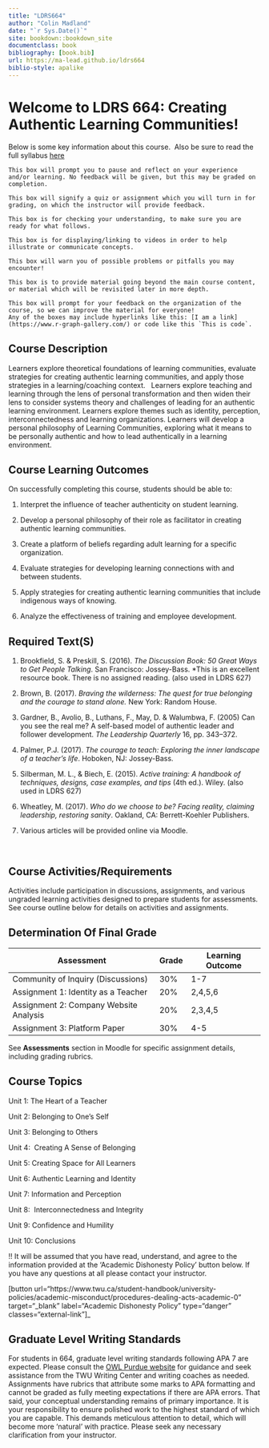 ```yaml
---
title: "LDRS664"
author: "Colin Madland"
date: "`r Sys.Date()`"
site: bookdown::bookdown_site
documentclass: book
bibliography: [book.bib]
url: https://ma-lead.github.io/ldrs664
biblio-style: apalike
---
```



# Welcome to LDRS 664: Creating Authentic Learning Communities!{-}

Below is some key information about this course.   Also be sure to read the full syllabus [here](LDRS-664-Syllabus-Creating-Authentic-Learning-Communities81.pdf)

```block
This box will prompt you to pause and reflect on your experience and/or learning. No feedback will be given, but this may be graded on completion.
```

```block
This box will signify a quiz or assignment which you will turn in for grading, on which the instructor will provide feedback.
```

```block
This box is for checking your understanding, to make sure you are ready for what follows.
```

```block
This box is for displaying/linking to videos in order to help illustrate or communicate concepts.
```

```block
This box will warn you of possible problems or pitfalls you may encounter! 
```

```block
This box is to provide material going beyond the main course content, or material which will be revisited later in more depth.
```

```block
This box will prompt for your feedback on the organization of the course, so we can improve the material for everyone!
Any of the boxes may include hyperlinks like this: [I am a link](https://www.r-graph-gallery.com/) or code like this `This is code`.
```

## Course Description{-}

Learners explore theoretical foundations of learning communities, evaluate strategies for creating authentic learning communities, and apply those strategies in a learning/coaching context.   Learners explore teaching and learning through the lens of personal transformation and then widen their lens to consider systems theory and challenges of leading for an authentic learning environment. Learners explore themes such as identity, perception, interconnectedness and learning organizations. Learners will develop a personal philosophy of Learning Communities, exploring what it means to be personally authentic and how to lead authentically in a learning environment. 

## Course Learning Outcomes{-}

On successfully completing this course, students should be able to:

1.  Interpret the influence of teacher authenticity on student learning.

2.  Develop a personal philosophy of their role as facilitator in creating authentic learning communities.

3.  Create a platform of beliefs regarding adult learning for a specific organization.

4.  Evaluate strategies for developing learning connections with and between students.

5.  Apply strategies for creating authentic learning communities that include indigenous ways of knowing.

6.  Analyze the effectiveness of training and employee development.


## Required Text(S){-}

1.  Brookfield, S. & Preskill, S. (2016). *The Discussion Book: 50 Great Ways to Get People Talking*. San Francisco: Jossey-Bass. \*This is an excellent resource book. There is no assigned reading. (also used in LDRS 627)

2.  Brown, B. (2017). *Braving the wilderness: The quest for true belonging and the courage to stand alone.* New York: Random House.

3.  Gardner, B., Avolio, B., Luthans, F., May, D. & Walumbwa, F. (2005) Can you see the real me? A self-based model of authentic leader and follower development. *The Leadership Quarterly* 16, pp. 343–372.

4.  Palmer, P.J. (2017). *The courage to teach: Exploring the inner landscape of a teacher's life*. Hoboken, NJ: Jossey-Bass.

5.  Silberman, M. L., & Biech, E. (2015). *Active training: A handbook of techniques, designs, case examples, and tips* (4th ed.). Wiley. (also used in LDRS 627)

6.  Wheatley, M. (2017). *Who do we choose to be? Facing reality, claiming leadership, restoring sanity*. Oakland, CA: Berrett-Koehler Publishers.

7.  Various articles will be provided online via Moodle.

 

## Course Activities/Requirements{-}

Activities include participation in discussions, assignments, and various ungraded learning activities designed to prepare students for assessments.  See course outline below for details on activities and assignments.


## Determination Of Final Grade{-}

| **Assessment**                         | **Grade** | Learning Outcome|
|----------------------------------------|-----------|-----------|
| Community of Inquiry (Discussions)     | 30%       | 1-7 |
| Assignment 1: Identity as a Teacher    | 20%       | 2,4,5,6 |
| Assignment 2: Company Website Analysis | 20%       | 2,3,4,5 |
| Assignment 3: Platform Paper           | 30%       | 4-5 |


See **Assessments** section in Moodle for specific assignment details, including
grading rubrics.



## Course Topics{-}

 Unit 1: The Heart of a Teacher

 Unit 2: Belonging to One’s Self

 Unit 3: Belonging to Others

 Unit 4:  Creating A Sense of Belonging

 Unit 5: Creating Space for All Learners

 Unit 6: Authentic Learning and Identity

 Unit 7: Information and Perception

 Unit 8:  Interconnectedness and Integrity

 Unit 9: Confidence and Humility

 Unit 10: Conclusions




!! It will be assumed that you have read, understand, and agree to the information provided at the 'Academic Dishonesty Policy' button below. If you have any questions at all please contact your instructor.


[button url="https://www.twu.ca/student-handbook/university-policies/academic-misconduct/procedures-dealing-acts-academic-0" target="_blank" label="Academic Dishonesty Policy" type="danger" classes="external-link"]_

## Graduate Level Writing Standards{-}

For students in 664, graduate level writing standards following APA 7 are expected. Please consult the [OWL Purdue website](https://owl.purdue.edu/owl/research_and_citation/apa_style/apa_style_introduction.html) for guidance and seek assistance from the TWU Writing Center and writing coaches as needed. Assignments have rubrics that attribute some marks to APA formatting and cannot be graded as fully meeting expectations if there are APA errors. That said, your conceptual understanding remains of primary importance. It is your responsibility to ensure polished work to the highest standard of which you are capable. This demands meticulous attention to detail, which will become more 'natural' with practice. Please seek any necessary clarification from your instructor.
